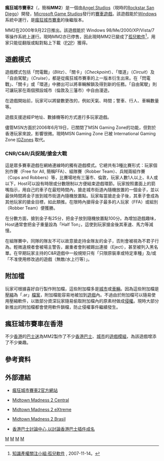 {{Infobox VG
|title           = 瘋狂城市賽車2
| english =  Midtown Madness 2
| image = File:MidtownMadness2-Boxart.jpg
| developer      = [[Angel_Studios|Angel Studios]]（現 [[Rockstar_San_Diego|Rockstar San Diego]]）
| publisher      = [[Microsoft_Game_Studios|Microsoft Game Studios]]
| designer       = [[Jay_Panek|Jay Panek]]
| engine         =
| released       = 2000年9月22日
| genre          = [[賽車遊戲|賽車遊戲]]
| modes          = [[單人遊戲|單人]]、[[多人遊戲|多人]]
| platforms      = [[Microsoft_Windows|Microsoft Windows]]
}}
'''瘋狂城市賽車2'''（{{lang-en|'''Midtown Madness 2'''}}，簡稱'''MM2'''）是一個由[[Angel_Studios|Angel Studios]]（現時的[[Rockstar_San_Diego|Rockstar San Diego]]）開發，[[Microsoft_Game_Studios|Microsoft Game Studios]]發行的[[賽車遊戲|賽車遊戲]]。該遊戲能於[[Windows|Windows]]系統中運行，是[[瘋狂城市賽車|瘋狂城市賽車]]的後繼版本。

MM2在2000年9月22日推出。該遊戲能於 Windows 98/Me/2000/XP/Vista/7 等操作系統上運行。現時MM2亦已停售，因此現時MM2已變成了[[孤兒軟件|孤兒軟件]]<ref>[http://intellectualproperty.wordpress.com/2007/11/14/abandonware/ 知識產權關注小組:孤兒軟件] {{Wayback|url=http://intellectualproperty.wordpress.com/2007/11/14/abandonware/ |date=20190828134010 }}, 2007-11-14。</ref>，用家只能從翻版或點對點上下載（[[P2P|P2P]]）獲得。

==遊戲模式==
遊戲模式包括「閃電戰」（''Blitz''）、「關卡」（''Checkpoint''）、「環道」（''Circuit''）及「自由駕駛」（''Cruise''），都是從瘋狂城市賽車的上一版本衍生出來。在「閃電戰」、「關卡」或「環道」中勝出可以將車輛解鎖及得到新的任務。「自由駕駛」則可讓玩家在兩個預設城市（倫敦及三藩市）中自由漫遊。

在遊戲開始前，玩家可以將變數更改的，例如天氣、時間；警車、行人、車輛數量等。

遊戲支援途經IP地址、數據機等的方式進行多玩家遊戲。

儘管MSN方面於2006年6月19日，已關閉了MSN Gaming Zone的功能，但對於香港玩家來說，影響很微。現時MSN Gaming Zone 已被 International Gaming Zone [http://www.igzones.com/ IGZones] {{Wayback|url=http://www.igzones.com/ |date=20100102150332 }} 取代。

===CNR/C&R/兵捉賊/搶金大戰===
這是眾多賽車遊戲在網絡連線時的獨有遊戲模式。它總共有3種比賽形式：玩家個別作賽（Free for All, 簡稱FFA）、組隊賽（Robber Team）、兵賊兩組作賽（Cops and Robbers）等，比賽場地有三藩市、倫敦，玩家人數1人以上、8人或以下，Host可以設有時限或分數限制以方便結束遊戲環節。玩家按照畫面上的箭嘴指示，用自己的車子在最短時間內，搶走城市街道內隨機放置的一個金子，並以最快時間將金子放到城市街道內隨機放置點。玩家每當搶走金子後，其車子會成為其他玩家的搶金目標，如此類推。在限時內搶得金子最多的人玩家（FFA）或組別（Robber Team）便獲勝。

在分數方面，搶到金子有25分，把金子放到隨機放置點100分。為增加遊戲趣味，Host通常會把金子重量設為「Half Ton」，這使到玩家搶金後其車速、馬力等減慢。

在組隊賽中，同隊的隊友不可以故意搶走持金隊友的金子，否則會被視為不君子行為。輕微違規者會被場主警告，嚴重者會則被踢出連接（Eject），甚至被列入黑名單。在早期玩家主持的C&R遊戲中一般規矩只有「只限原裝車或特定車種」及/或「不准使用修改過的遊戲（無敵/水上行等）」。

==附加檔==
玩家可根據喜好自行製作附加檔，這些附加檔多是[[城市|城市]]或[[車輛|車輛]]。因為這些附加檔是[[壓縮|壓縮]]為「.ar」[[檔案|檔案]]，附加檔能容易地被加到[[遊戲|遊戲]]內。不過由於附加檔可以隨易使用壓縮軟件，以致部分資深玩家隨易偷取附加檔內的原素材做成[[侵權|侵權]]。現時大部分新推出的附加檔都會使用軟件鎖檔，防止侵權事件繼續發生。

==瘋狂城市賽車在香港==
不少[[香港|香港]]的[[巴士迷|巴士迷]]為MM2製作了不少[[香港|香港]][[巴士|巴士]]、[[城市|城市]]的[[遊戲模組|遊戲模組]]，為該遊戲增添了不少樂趣。

==參考資料==
{{reflist}}

==外部連結==
*{{en}}[http://www.microsoft.com/games/midtown2/ 瘋狂城市賽車2官方網站] {{Wayback|url=http://www.microsoft.com/games/midtown2/ |date=20070705182234 }}
*{{en}}[https://web.archive.org/web/20080115164211/http://www.mm2c.com/ Midtown Madness 2 Central]
*{{en}}[http://www.mm2x.com/ Midtown Madness 2 eXtreme] {{Wayback|url=http://www.mm2x.com/ |date=20070930122254 }}
*{{en}}[http://www.mm2br.com/pt-br/mm2carros_a.htm Midtown Madness 2 Brasil] {{Wayback|url=http://www.mm2br.com/pt-br/mm2carros_a.htm |date=20160304074238 }}
*{{zh}}[http://www.hkbdc.info 香港巴士討論中心,以討論香港巴士插件成名] {{Wayback|url=http://www.hkbdc.info/ |date=20210126032740 }}

[[Category:競速遊戲|M]]
[[Category:Windows游戏|M]]
[[Category:模擬遊戲|M]]
[[Category:2008年電子遊戲|M]]